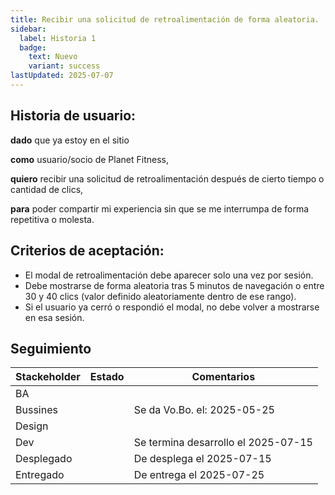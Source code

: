 ```yaml
---
title: Recibir una solicitud de retroalimentación de forma aleatoria.
sidebar:
  label: Historia 1
  badge:
    text: Nuevo
    variant: success
lastUpdated: 2025-07-07
---
```



## Historia de usuario:

**dado** que ya estoy en el sitio

**como** usuario/socio de Planet Fitness,

**quiero** recibir una solicitud de retroalimentación después de cierto tiempo o cantidad de clics,

**para** poder compartir mi experiencia sin que se me interrumpa de forma repetitiva o molesta.

## Criterios de aceptación:

  - El modal de retroalimentación debe aparecer solo una vez por sesión.
  - Debe mostrarse de forma aleatoria tras 5 minutos de navegación o entre 30 y 40 clics (valor definido aleatoriamente dentro de ese rango).
  - Si el usuario ya cerró o respondió el modal, no debe volver a mostrarse en esa sesión.

## Seguimiento

| Stackeholder |                     Estado                    |             Comentarios             |
|--------------|-----------------------------------------------|------------------------------------ |
| BA           | <Badge text="Done" variant="success" />       |                                     |
| Bussines     | <Badge text="Done" variant="success" />       | Se da Vo.Bo. el: 2025-05-25         |
| Design       | <Badge text="Done" variant="success" />       |                                     |
| Dev          | <Badge text="Done" variant="success" />       | Se termina desarrollo el 2025-07-15 |
| Desplegado   | <Badge text="Done" variant="success" />       | De desplega el 2025-07-15           |
| Entregado    | <Badge text="Done" variant="success" />       | De entrega el 2025-07-25            |



